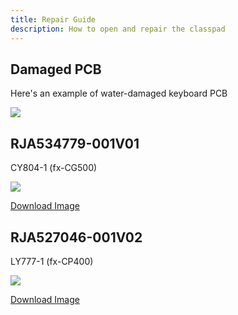 ```yaml
---
title: Repair Guide
description: How to open and repair the classpad
---
```



## Damaged PCB

Here's an example of water-damaged keyboard PCB

![](/wiki/public/img/hardware/pcb/damaged_pcb.jpg)

## RJA534779-001V01

CY804-1 (fx-CG500)

![](/wiki/public/img/hardware/pcb/RJA534779-001V01.jpg)

[Download Image](/wiki/public/img/hardware/pcb/RJA534779-001V01.jpg)

## RJA527046-001V02

LY777-1 (fx-CP400)

![](/wiki/public/img/hardware/pcb/RJA527046-001V02.jpg)

[Download Image](/wiki/public/img/hardware/pcb/RJA527046-001V02.jpg)